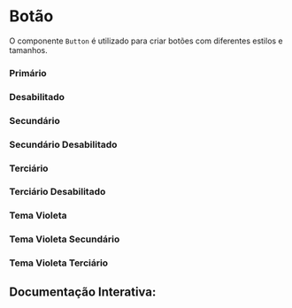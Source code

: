 

<Meta of={Story} />

# Botão

O componente `Button` é utilizado para criar botões com diferentes estilos e tamanhos.

### Primário

<Canvas of={Story.Primary} />

### Desabilitado

<Canvas of={Story.Disabled} />

### Secundário

<Canvas of={Story.Secondary} />

### Secundário Desabilitado

<Canvas of={Story.SecondaryDisabled} />

### Terciário

<Canvas of={Story.Tertiary} />

### Terciário Desabilitado

<Canvas of={Story.TertiaryDisabled} />

### Tema Violeta

<Canvas of={Story.Violet} />

### Tema Violeta Secundário

<Canvas of={Story.VioletSecondary} />

### Tema Violeta Terciário

<Canvas of={Story.VioletTertiary} />

## Documentação Interativa:
<Primary />
<Controls />
